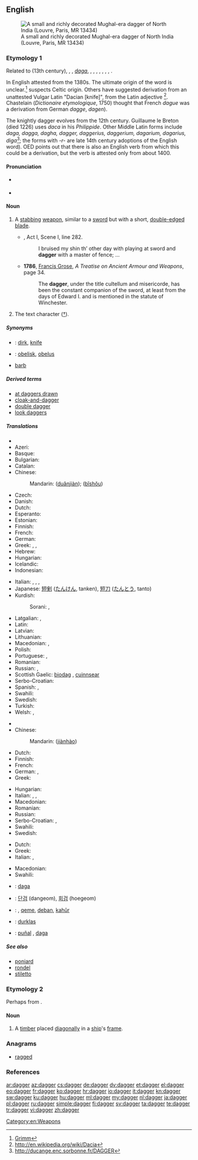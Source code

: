 ==English==
{{wikipedia|dab=dagger (disambiguation)|dagger|lang=en}}
[[Image:Dagger_India_Louvre_MR13434.jpg|thumb|A small and richly decorated Mughal-era dagger of North India (Louvre, Paris, MR 13434)]]

===Etymology 1===
Related to {{etyl|fro|-}} {{term|dague|lang=fro}} (13th century),  {{etyl|oc|-}}, {{etyl|it|-}},  {{etyl|es|-}} ''[[daga]]'', {{etyl|de|-}} {{term|Degen|lang=de}}, {{etyl|gml|-}} {{term|dagge||knife's point|lang=gml}}, {{etyl|non|-}} {{term|daggardr|lang=non}}, {{etyl|cy|-}} {{term|dager|lang=cy}}, {{term|dagr|lang=cy}}, {{etyl|br|-}} {{term|dac|lang=br}}, {{etyl|sq|-}} {{term|thikë||a knife, dagger|lang=sq}},  {{term|thek||to stab, to pierce with a sharp object|lang=sq}}.

In English attested from the 1380s.
The ultimate origin of the word is unclear.<ref>[http://germazope.uni-trier.de:8080/Projekte/WBB2009/DWB/wbgui_py?lemid=GM03434 Grimm]</ref> suspects Celtic origin.
Others have suggested derivation from an unattested Vulgar Latin {{recons|daca|lang=VL.}} "Dacian [knife]", from the Latin adjective {{term|dacus|dācus|lang=la}}<ref>http://en.wikipedia.org/wiki/Dacia</ref>. Chastelain (''Dictionaire etymologique'', 1750) thought that French ''dague'' was a derivation from German ''dagge'', ''dagen'').

The knightly dagger evolves from the 12th century. Guillaume le Breton (died 1226) uses ''daca'' in his ''Philippide''. Other Middle Latin forms include ''daga, dagga, dagha, dagger, daggerius, daggerium, dagarium, dagarius, diga''<ref>http://ducange.enc.sorbonne.fr/DAGGER</ref>; the forms with ''-r-'' are late 14th century adoptions of the English word).
OED points out that there is also an English verb {{term|dag||to stab|lang=en}} from which this could be a derivation, but the verb is attested only from about 1400.

====Pronunciation====
* {{a|UK}} {{IPA|/ˈdægə(ɹ)/}}
* {{rhymes|æɡə(r)}}

====Noun====
{{en-noun}}

# {{context|weapon}}  A [[stab]]bing [[weapon]], similar to a [[sword]] but with a short, [[double-edged]] [[blade]].
#* {{RQ:Shakespeare Wives}}, Act I, Scene I, line 282.
#*: I bruised my shin th’ other day with playing at sword and '''dagger''' with a master of fence; ...
#* '''1786''', [[w:Francis Grose|Francis Grose]], ''A Treatise on Ancient Armour and Weapons'', page 34.
#*: The '''dagger''', under the title cultellum and misericorde, has been the constant companion of the sword, at least from the days of Edward I. and is mentioned in the statute of Winchester.
# The text character ([[†]]).

=====Synonyms=====
* {{qualifier|stabbing weapon}}: [[dirk]], [[knife]]
* {{qualifier|text character}}: [[obelisk]], [[obelus]]
* {{qualifier|anything that causes pain like a dagger}} [[barb]]

=====Derived terms=====
* [[at daggers drawn]]
* [[cloak-and-dagger]]
* [[double dagger]]
* [[look daggers]]

=====Translations=====
{{trans-top|a stabbing weapon}}
* {{trreq|Armenian}}
* Azeri: {{t|az|xəncər}}
* Basque: {{t|eu|sastagai}}
* Bulgarian: {{t+|bg|кама|f}}
* Catalan: {{t|ca|daga|f}}
* Chinese:
*: Mandarin: {{zh-ts|[[短]][[劍]]|[[短]][[剑]]}} ([[duǎn]][[jiàn]]); {{zh-ts|匕首|匕首}} ([[bǐ]][[shǒu]])
* Czech: {{t+|cs|dýka|f}}
* Danish: {{t-|da|dolk|c}}
* Dutch: {{t+|nl|dolk|m}}
* Esperanto: {{t-|eo|ponardo|xs=Esperanto}}
* Estonian: {{t|et|pistoda}}
* Finnish: {{t+|fi|tikari}}
* French: {{t+|fr|poignard|m}}
* German: {{t+|de|Dolch|m}}
* Greek: {{t+|el|στιλέτο|n|tr=stiléto}}, {{t+|el|εγχειρίδιο|n|tr=encheirídio}}, {{t+|el|ξιφίδιο|n|tr=xifídio}}
* Hebrew: {{t+|he|פגיון|m|tr=pigyon}}
* Hungarian: {{t+|hu|tőr}}
* Icelandic: {{t-|is|rýtingur|m}}
* Indonesian: {{t-|id|belati|xs=Indonesian}}
{{trans-mid}}
* Italian: {{t-|it|daga|f}}, {{t-|it|pugnale|m}}, {{t-|it|stiletto|m}}, {{t-|it|misericordia|f}}
* Japanese: [[短剣]] ([[たんけん]], tanken), [[短刀]] ([[たんとう]], tanto)
* Kurdish:
*: Sorani: {{t|ku|ده‌بان|tr=deban|sc=ku-Arab}}, {{t|ku|خه‌نجه‌ر|tr=xencer|sc=ku-Arab}}
* Latgalian: {{tø|ltg|tutyns|m}}, {{tø|ltg|mylyns|m}}
* Latin: {{t-|la|pugio|m}}
* Latvian: {{t|lv|duncis}}
* Lithuanian: {{t|lt|peilis|m}}
* Macedonian: {{t-|mk|бодеж|m|tr=bódež}},  {{t|mk|кама|f|tr=káma}}
* Polish: {{t+|pl|sztylet|m}}
* Portuguese: {{t+|pt|adaga|f}}, {{t+|pt|punhal|m}}
* Romanian: {{t|ro|pumnal|n}}
* Russian: {{t|ru|стилет}}, {{t+|ru|кинжал|m|tr=kinžál}}
* Scottish Gaelic: [[biodag]] {{f}}, [[cuinnsear]] {{m}}
* Serbo-Croatian: {{t|sh|bodež|m}}
* Spanish: {{t-|es|daga|f}},  {{t-|es|puñal|m}}
* Swahili: {{t+|sw|jambia|xs=Swahili}}
* Swedish: {{t+|sv|dolk|c}}
* Turkish: {{t|tr|hançer}}
* Welsh: {{t|cy|bidog|m|f|xs=Welsh}},  {{t|cy|bidogau|p|xs=Welsh}}
{{trans-bottom}}

{{trans-top|a text character}}
* {{trreq|Armenian}}
* Chinese:
*: Mandarin: {{zh-ts|[[劍]][[號]]|[[剑]][[号]]}} ([[jiàn]][[hào]])
* Dutch: {{t+|nl|kruis|n}}
* Finnish: {{t+|fi|risti}}
* French: {{t+|fr|croix|f}}
* German: {{t|de|Kreuz|n}}, {{t|de|Totenkreuz|n}}
* Greek: {{t+|el|οβελίσκος|m|tr=ovelískos}}
{{trans-mid}}
* Hungarian: {{t+|hu|kereszt}}
* Italian: {{t|it|croce}}, {{t|it|daga}}, {{t|it|coniugazione hermitiana}}
* Macedonian: {{t-|mk|крст|m|tr=k'rst}}
* Romanian: {{t|ro|semn de carte|n}}
* Russian: {{t+|ru|крестик|m|tr=kr'éstik}}
* Serbo-Croatian: {{t|sh|križ|xs=Serbo-Croatian}}, {{t|sh|krst|xs=Serbo-Croatian}}
* Swahili: {{t+|sw|nyambuo|xs=Swahili}}
* Swedish: {{t+|sv|kors|n}}
{{trans-bottom}}

{{trans-top|anything that causes pain like a dagger}}
* Dutch: {{t+|nl|dolk|m}}
* Greek: {{t|el|σφάχτης|m|tr=sfáchtis|sc=Grek}}
* Italian: {{t|it|arma bianca|f}}, {{t|it|coltello|m}}
{{trans-mid}}
* Macedonian: {{t-|mk|бодеж|m|tr=bódež}}
* Swahili: {{t+|sw|nyambuo|xs=Swahili}}
{{trans-bottom}}

{{checktrans-top}}
* {{ttbc|ia}}: [[daga]]
* {{ttbc|ko}}: [[단검]] (dangeom), [[회검]] (hoegeom)
{{trans-mid}}
* {{ttbc|ku}}: {{t|ku|xencer}} {{f}}, [[qeme]], [[deban]], [[kahûr]]
* {{ttbc|lt}}: [[durklas]] {{m}}
* {{ttbc|es}}: [[puñal]] {{m}}, [[daga]] {{f}}
{{trans-bottom}}

=====See also=====
* [[poniard]]
* [[rondel]]
* [[stiletto]]

===Etymology 2===
Perhaps from {{term|diagonal}}.

====Noun====
{{en-noun}}

# A [[timber]] placed [[diagonal]]ly in a [[ship]]'s [[frame]].
#: {{rfquotek|Knight}}

===Anagrams===
* [[ragged#English|ragged]]

===References===
<references/>

[[Category:en:Weapons]]

[[ar:dagger]]
[[az:dagger]]
[[cs:dagger]]
[[de:dagger]]
[[dv:dagger]]
[[et:dagger]]
[[el:dagger]]
[[eo:dagger]]
[[fr:dagger]]
[[ko:dagger]]
[[hr:dagger]]
[[io:dagger]]
[[it:dagger]]
[[kn:dagger]]
[[sw:dagger]]
[[ku:dagger]]
[[hu:dagger]]
[[ml:dagger]]
[[my:dagger]]
[[nl:dagger]]
[[ja:dagger]]
[[pl:dagger]]
[[ru:dagger]]
[[simple:dagger]]
[[fi:dagger]]
[[sv:dagger]]
[[ta:dagger]]
[[te:dagger]]
[[tr:dagger]]
[[vi:dagger]]
[[zh:dagger]]